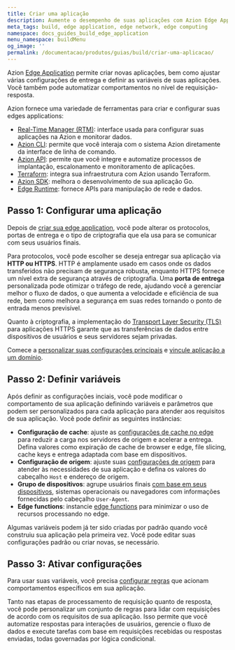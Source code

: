 ```yaml
---
title: Criar uma aplicação
description: Aumente o desempenho de suas aplicações com Azion Edge Application.
meta_tags: build, edge application, edge network, edge computing
namespace: docs_guides_build_edge_application
menu_namespace: buildMenu
og_image: ''
permalink: /documentacao/produtos/guias/build/criar-uma-aplicacao/
---
```


Azion [Edge Application](/pt-br/documentacao/produtos/edge-application/) permite criar novas aplicações, bem como ajustar várias configurações de entrega e definir as variáveis de suas aplicações. Você também pode automatizar comportamentos no nível de requisição-resposta.

Azion fornece uma variedade de ferramentas para criar e configurar suas edges applications:

- [Real-Time Manager (RTM)](https://manager.azion.com): interface usada para configurar suas aplicações na Azion e monitorar dados.
- [Azion CLI](/pt-br/documentacao/produtos/cli/): permite que você interaja com o sistema Azion diretamente da interface de linha de comando.
- [Azion API](https://api.azion.com): permite que você integre e automatize processos de implantação, escalonamento e monitoramento de aplicações.
- [Terraform](/pt-br/documentacao/produtos/terraform-provider/): integra sua infraestrutura com Azion usando Terraform.
- [Azion SDK](/pt-br/documentacao/devtools/sdk/go/): melhora o desenvolvimento de sua aplicação Go.
- [Edge Runtime](/pt-br/documentacao/produtos/edge-application/edge-functions/runtime/overview/): fornece APIs para manipulação de rede e dados.

## Passo 1: Configurar uma aplicação

Depois de [criar sua edge application](/documentacao/produtos/comecar-com-um-template/), você pode alterar os protocolos, portas de entrega e o tipo de criptografia que ela usa para se comunicar com seus usuários finais.

Para protocolos, você pode escolher se deseja entregar sua aplicação via **HTTP ou HTTPS**. HTTP é amplamente usado em casos onde os dados transferidos não precisam de segurança robusta, enquanto HTTPS fornece um nível extra de segurança através de criptografia. Uma **porta de entrega** personalizada pode otimizar o tráfego de rede, ajudando você a gerenciar melhor o fluxo de dados, o que aumenta a velocidade e eficiência de sua rede, bem como melhora a segurança em suas redes tornando o ponto de entrada menos previsível.

Quanto à criptografia, a implementação do [Transport Layer Security (TLS)](/documentacao/produtos/guias/criar-certificado-digital/) para aplicações HTTPS garante que as transferências de dados entre dispositivos de usuários e seus servidores sejam privadas.

Comece a [personalizar suas configurações principais](/pt-br/documentacao/produtos/guias/build/configurar-main-settings/) e [vincule aplicação a um domínio](/pt-br/documentacao/produtos/guias/configurar-um-dominio/).

## Passo 2: Definir variáveis

Após definir as configurações inciais, você pode modificar o comportamento de sua aplicação definindo variáveis e parâmetros que podem ser personalizados para cada aplicação para atender aos requisitos de sua aplicação. Você pode definir as seguintes instâncias:

- **Configuração de cache**: ajuste as [configurações de cache no edge](/pt-br/documentacao/produtos/guias/build/ajustar-cache-settings/) para reduzir a carga nos servidores de origem e acelerar a entrega. Defina valores como expiração de cache de browser e edge, file slicing, cache keys e entrega adaptada com base em dispositivos.
- **Configuração de origem**: ajuste suas [configurações de origem](/pt-br/documentacao/produtos/guias/build/work-with-origins/) para atender às necessidades de sua aplicação e defina os valores do cabeçalho `Host` e endereço de origem.
- **Grupo de dispositivos**: agrupe usuários finais [com base em seus dispositivos](/pt-br/documentacao/produtos/guias/build/create-device-groups/), sistemas operacionais ou navegadores com informações fornecidas pelo cabeçalho `User-Agent`.
- **Edge functions**: instancie [edge functions](/pt-br/documentacao/produtos/guias/build/instantiate-edge-functions/) para minimizar o uso de recursos processando no edge.

Algumas variáveis podem já ter sido criadas por padrão quando você construiu sua aplicação pela primeira vez. Você pode editar suas configurações padrão ou criar novas, se necessário.

## Passo 3: Ativar configurações

Para usar suas variáveis, você precisa [configurar regras](/pt-br/documentacao/produtos/guias/build/work-with-rules-engine/) que acionam comportamentos específicos em sua aplicação.

Tanto nas etapas de processamento de requisição quanto de resposta, você pode personalizar um conjunto de regras para lidar com requisições de acordo com os requisitos de sua aplicação. Isso permite que você automatize respostas para interações de usuários, gerencie o fluxo de dados e execute tarefas com base em requisições recebidas ou respostas enviadas, todas governadas por lógica condicional.
